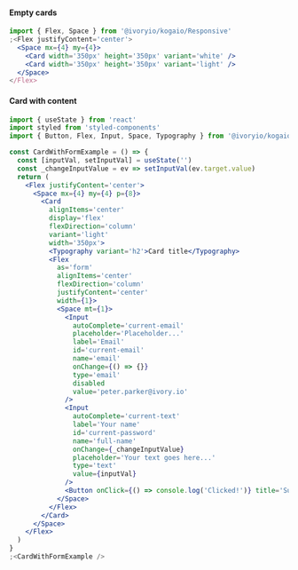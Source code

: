 #### Empty cards

```jsx
import { Flex, Space } from '@ivoryio/kogaio/Responsive'
;<Flex justifyContent='center'>
  <Space mx={4} my={4}>
    <Card width='350px' height='350px' variant='white' />
    <Card width='350px' height='350px' variant='light' />
  </Space>
</Flex>
```

#### Card with content

```jsx
import { useState } from 'react'
import styled from 'styled-components'
import { Button, Flex, Input, Space, Typography } from '@ivoryio/kogaio'

const CardWithFormExample = () => {
  const [inputVal, setInputVal] = useState('')
  const _changeInputValue = ev => setInputVal(ev.target.value)
  return (
    <Flex justifyContent='center'>
      <Space mx={4} my={4} p={8}>
        <Card
          alignItems='center'
          display='flex'
          flexDirection='column'
          variant='light'
          width='350px'>
          <Typography variant='h2'>Card title</Typography>
          <Flex
            as='form'
            alignItems='center'
            flexDirection='column'
            justifyContent='center'
            width={1}>
            <Space mt={1}>
              <Input
                autoComplete='current-email'
                placeholder='Placeholder...'
                label='Email'
                id='current-email'
                name='email'
                onChange={() => {}}
                type='email'
                disabled
                value='peter.parker@ivory.io'
              />
              <Input
                autoComplete='current-text'
                label='Your name'
                id='current-password'
                name='full-name'
                onChange={_changeInputValue}
                placeholder='Your text goes here...'
                type='text'
                value={inputVal}
              />
              <Button onClick={() => console.log('Clicked!')} title='Submit' />
            </Space>
          </Flex>
        </Card>
      </Space>
    </Flex>
  )
}
;<CardWithFormExample />
```
